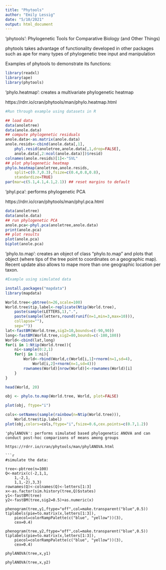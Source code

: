 ```yaml
---
title: "Phytools"
author: "Emily Lessig"
date: "5/10/2021"
output: html_document
---
```


'phytools': Phylogenetic Tools for Comparative Biology (and Other Things)


phytools takes advantage of functionality developed in other packages such as ape for many types of phylogenetic tree input and manipulation

Examples of phytools to demonstrate its functions:

```r

library(readxl)
library(ape)
library(phytools)

```

'phylo.heatmap': creates a multivariate phylogenetic heatmap 

https://rdrr.io/cran/phytools/man/phylo.heatmap.html

```r
#Run through example using datasets in R

## load data
data(anoletree)
data(anole.data)
## compute phylogenetic residuals
anole.data<-as.matrix(anole.data)
anole.resids<-cbind(anole.data[,1],
    phyl.resid(anoletree,anole.data[,1,drop=FALSE],
    anole.data[,2:ncol(anole.data)])$resid)
colnames(anole.resids)[1]<-"SVL"
## plot phylogenetic heatmap
phylo.heatmap(anoletree,anole.resids,
    split=c(0.7,0.3),fsize=c(0.4,0.8,0.8),
    standardize=TRUE)
par(mar=c(5.1,4.1,4.1,2.1)) ## reset margins to default
```

'phyl.pca': performs phylogenetic PCA 

https://rdrr.io/cran/phytools/man/phyl.pca.html

```r

data(anoletree)
data(anole.data)
## run phylogenetic PCA
anole.pca<-phyl.pca(anoletree,anole.data)
print(anole.pca)
## plot results
plot(anole.pca)
biplot(anole.pca)

```
'phylo.to.map': creates an object of class "phylo.to.map" and plots that object (where tips of the tree point to coordinates on a geographic map). Recent update also allows to mape more than one geographic location per taxon.

```r
#Example using simulated data

install.packages("mapdata")
library(mapdata)

World.tree<-pbtree(n=26,scale=100)
World.tree$tip.label<-replicate(Ntip(World.tree),
    paste(sample(LETTERS,1),".",
    paste(sample(letters,round(runif(n=1,min=3,max=10))),
    collapse=""),
    sep=""))
lat<-fastBM(World.tree,sig2=10,bounds=c(-90,90))
long<-fastBM(World.tree,sig2=80,bounds=c(-180,180))
World<-cbind(lat,long)
for(i in 1:Ntip(World.tree)){
    ni<-sample(0:2,1)
    for(j in 1:ni){ 
        World<-rbind(World,c(World[i,1]+rnorm(n=1,sd=4),
            World[i,2]+rnorm(n=1,sd=4)))
        rownames(World)[nrow(World)]<-rownames(World)[i]
    }
}

head(World, 20)

obj <- phylo.to.map(World.tree, World, plot=FALSE)

plot(obj, ftype="i")

cols<-setNames(sample(rainbow(n=Ntip(World.tree))),
    World.tree$tip.label)
plot(obj,colors=cols,ftype="i",fsize=0.6,cex.points=c(0.7,1.2))
```
```
'phylANOVA': performs simulated based phylogenetic ANOVA and can conduct post-hoc comparisons of means among groups

https://rdrr.io/cran/phytools/man/phylANOVA.html

```r

#simulate the data:

tree<-pbtree(n=100)
Q<-matrix(c(-2,1,1,
    1,-2,1,
    1,1,-2),3,3)
rownames(Q)<-colnames(Q)<-letters[1:3]
x<-as.factor(sim.history(tree,Q)$states)
y1<-fastBM(tree)
y2<-fastBM(tree,sig2=0.5)+as.numeric(x)

phenogram(tree,y1,ftype="off",col=make.transparent("blue",0.5))
tiplabels(pie=to.matrix(x,letters[1:3]),
    piecol=colorRampPalette(c("blue", "yellow"))(3),
    cex=0.4)
    
phenogram(tree,y2,ftype="off",col=make.transparent("blue",0.5))
tiplabels(pie=to.matrix(x,letters[1:3]),
    piecol=colorRampPalette(c("blue", "yellow"))(3),
    cex=0.4)
    
phylANOVA(tree,x,y1)

phylANOVA(tree,x,y2)

```


